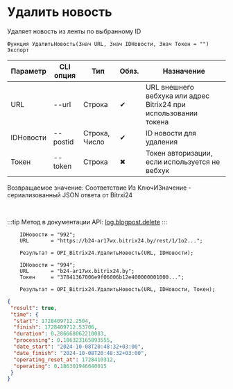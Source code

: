 ﻿---
sidebar_position: 3
---


# Удалить новость
 Удаляет новость из ленты по выбранному ID



`Функция УдалитьНовость(Знач URL, Знач IDНовости, Знач Токен = "") Экспорт`

  | Параметр | CLI опция | Тип | Обяз. | Назначение |
  |-|-|-|-|-|
  | URL | --url | Строка | &#x2714; | URL внешнего вебхука или адрес Bitrix24 при использовании токена |
  | IDНовости | --postid | Строка, Число | &#x2714; | ID новости для удаления |
  | Токен | --token | Строка | &#x2716; | Токен авторизации, если используется не вебхук |

  
  Возвращаемое значение:   Соответствие Из КлючИЗначение - сериализованный JSON ответа от Bitrxi24

<br/>

:::tip
Метод в документации API: [log.blogpost.delete](https://dev.1c-bitrix.ru/rest_help/log/log_blogpost_delete.php)
:::
<br/>


```bsl title="Пример использования для 1С:Предприятие/OneScript"
    IDНовости = "992";
    URL       = "https://b24-ar17wx.bitrix24.by/rest/1/1o2...";

    Результат = OPI_Bitrix24.УдалитьНовость(URL, IDНовости);

    IDНовости = "994";
    URL       = "b24-ar17wx.bitrix24.by";
    Токен     = "37841367006e9f06006b12e400000001000...";

    Результат = OPI_Bitrix24.УдалитьНовость(URL, IDНовости, Токен);
```
    



```json title="Результат"
{
 "result": true,
 "time": {
  "start": 1728409712.2504,
  "finish": 1728409712.53706,
  "duration": 0.286668062210083,
  "processing": 0.186323165893555,
  "date_start": "2024-10-08T20:48:32+03:00",
  "date_finish": "2024-10-08T20:48:32+03:00",
  "operating_reset_at": 1728410312,
  "operating": 0.186301946640015
 }
}
```

